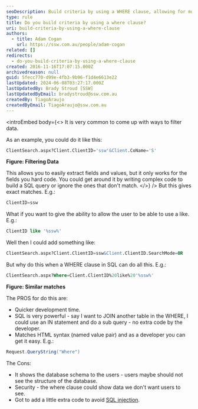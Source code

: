 ```yaml
---
seoDescription: Build criteria by using a WHERE clause, allowing for more complex filtering and similar matches with LIKE statements.
type: rule
title: Do you build criteria by using a where clause?
uri: build-criteria-by-using-a-where-clause
authors:
  - title: Adam Cogan
    url: https://ssw.com.au/people/adam-cogan
related: []
redirects:
  - do-you-build-criteria-by-using-a-where-clause
created: 2016-11-16T17:07:15.000Z
archivedreason: null
guid: 5fecc770-d99e-4fb3-9b96-f1d4e6613e22
lastUpdated: 2024-06-08T03:27:17.000Z
lastUpdatedBy: Brady Stroud [SSW]
lastUpdatedByEmail: bradystroud@ssw.com.au
createdBy: TiagoAraujo
createdByEmail: TiagoAraujo@ssw.com.au
---
```


<introEmbed
  body={<>
It is very common to come up with ways to filter data.

As an example, you could do it like this:

```sql
ClientSearch.aspx?Client.ClientID='ssw'&Client.CoName='S'
```

**Figure: Filtering Data**

This allows you to easily extract fields and values, but it only works for the fields you hard code. You could get around it by writing complex code to build a SQL query or ignore the ones that don't match.
  </>}
/>
But this gives exact matches. E.g.:

```sql
ClientID=ssw
```

What if you want to give the ability to allow the user to be able to use a like. E.g.:

```sql
ClientID like '%ssw%'
```

Well then I could add something like:

```sql
ClientSearch.aspx?Client.ClientID=ssw&Client.ClientID.SearchMode=OR
```

But why do this when a WHERE clause in SQL can do all this. E.g.:

```sql
ClientSearch.aspx?Where=Client.ClientID%20like%20'%ssw%'
```

**Figure: Similar matches**

The PROS for do this are:

* Quicker development time.
* SQL is very powerful - say I want to JOIN another table in the WHERE, I could use an IN statement and do a sub query - no extra code by the developer.
* Matches HTML syntax (named value pair) and as a developer you can get it easy. E.g.:

```cs
Request.QueryString("Where")
```

The Cons:

* It shows the database schema to the users - users maybe should not see the structure of the database.
* Security - the where clause could show data we don't want users to see.
* Got to add a little extra code to avoid [SQL injection](https://www.w3schools.com/sql/sql_injection.asp).
